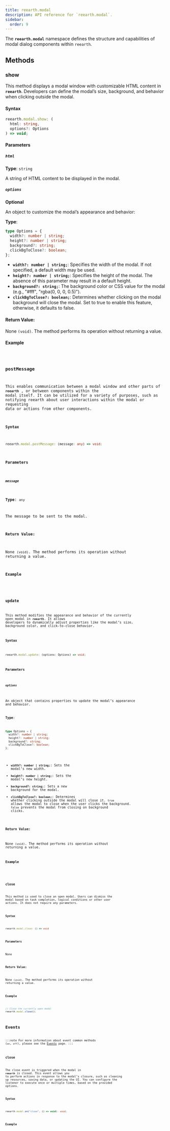 ```yaml
---
title: reearth.modal
description: API reference for `reearth.modal`.
sidebar:
  order: 9
---
```


The **`reearth.modal`** namespace defines the structure and capabilities of modal dialog components within `reearth`.


## Methods

### show

This method displays a modal window with customizable HTML content in **`reearth`**. Developers can define the modal’s size, background, and behavior when clicking outside the modal.

#### Syntax

```ts
reearth.modal.show: (
  html: string,
  options?: Options
) => void;
```

#### Parameters

##### `html`

**Type**: `string`

A string of HTML content to be displayed in the modal.

##### `options`

**Optional**

An object to customize the modal’s appearance and behavior:

**Type**:

```ts
type Options = {
  width?: number | string;
  height?: number | string;
  background?: string;
  clickBgToClose?: boolean;
};
```

- **`width?: number | string;`**: Specifies the width of the modal. If not specified, a default width may be used.
- **`height?: number | string;`**: Specifies the height of the modal. The absence of this parameter may result in a default height.
- **`background?: string;`**: The background color or CSS value for the modal (e.g., "#fff", "rgba(0, 0, 0, 0.5)").
- **`clickBgToClose?: boolean;`**: Determines whether clicking on the modal background will close the modal. Set to true to enable this feature, otherwise, it defaults to false.

#### Return Value:

None `(void)`. The method performs its operation without returning a value.

#### Example


<Code code={clearNoCheck(ShowModalCode)} lang="ts" />

### postMessage

This enables communication between a modal window and other parts of **`reearth`** , or between components within the modal itself. It can be utilized for a variety of purposes, such as notifying reearth about user interactions within the modal or requesting data or actions from other components.

#### Syntax

```ts
reearth.modal.postMessage: (message: any) => void;
```

#### Parameters

##### `message`

**Type**: `any`

The message to be sent to the modal.

#### Return Value:

None `(void)`. The method performs its operation without returning a value.

#### Example


<Code code={clearNoCheck(PostModalCode)} lang="ts" />

### update

This method modifies the appearance and behavior of the currently open modal in **`reearth`**. It allows developers to dynamically adjust properties like the modal’s size, background color, and click-to-close behavior.

#### Syntax

```ts
reearth.modal.update: (options: Options) => void;
```

#### Parameters

##### `options`

An object that contains properties to update the modal’s appearance and behavior.

**Type**:

```ts
type Options = {
  width?: number | string;
  height?: number | string;
  background?: string;
  clickBgToClose?: boolean;
};
```

- **`width?: number | string;`**: Sets the modal’s new width.
- **`height?: number | string;`**: Sets the modal’s new height.
- **`background?: string;`**: Sets a new background for the modal.
- **`clickBgToClose?: boolean;`**: Determines whether clicking outside the modal will close it. `true` allows the modal to close when the user clicks the background. `false` prevents the modal from closing on background clicks.

#### Return Value:

None `(void)`. The method performs its operation without returning a value.

#### Example


<Code code={clearNoCheck(UpdateModalCode)} lang="ts" />

### close

This method is used to close an open modal. Users can dismiss the modal based on task completion, logical conditions or other user actions. It does not require any parameters.

#### Syntax

```ts
reearth.modal.close: () => void
```

#### Parameters

None

#### Return Value:

None `(void)`. The method performs its operation without returning a value.

#### Example

```ts
// Close the currently open modal
reearth.modal.close();
```

## Events

:::note
For more information about event common methods (`on`, `off`), please see the [Events](/plugin-api/events) page.
:::

### close

The close event is triggered when the modal in **`reearth`** is closed. This event allows you to perform actions in response to the modal’s closure, such as cleaning up resources, saving data, or updating the UI. You can configure the listener to execute once or multiple times, based on the provided options.

#### Syntax

```ts
reearth.modal.on("close", () => void): void;
```

#### Example


<Code code={clearNoCheck(ModalCloseEventCode)} lang="ts" />
